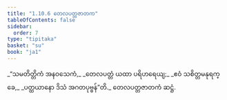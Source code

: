 ```yaml
---
title: "1.10.6 တေလပတ္တဇာတက"
tableOfContents: false
sidebar:
  order: 7
type: "tipitaka"
basket: "su"
book: "ja1"
---
```



<DynamicBreadcrumb />

<Division number="96" book="ja1">

<Paragraph number="212" type="verses" book="ja1">
_“သမတိတ္တိကံ အနဝသေကံ,_  
_တေလပတ္တံ ယထာ ပရိဟရေယျ;_  
_ဧဝံ သစိတ္တမနုရက္ခေ,_  
_ပတ္ထယာနော ဒိသံ အဂတပုဗ္ဗန်”တိ._  


</Paragraph>
</Division>

<Paragraph number="213" type="center" book="ja1">
တေလပတ္တဇာတကံ ဆဋ္ဌံ.
</Paragraph>
